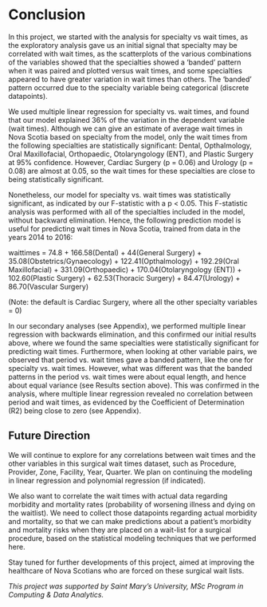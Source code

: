 # Conclusion

In this project, we started with the analysis for specialty vs wait times, as the exploratory analysis gave us an initial signal that specialty may be correlated with wait times, as the scatterplots of the various combinations of the variables showed that the specialties showed a ‘banded’ pattern when it was paired and plotted versus wait times, and some specialties appeared to have greater variation in wait times than others. The ‘banded’ pattern occurred due to the specialty variable being categorical (discrete datapoints).

We used multiple linear regression for specialty vs. wait times, and found that our model explained 36% of the variation in the dependent variable (wait times). Although we can give an estimate of average wait times in Nova Scotia based on specialty from the model, only the wait times from the following specialties are statistically significant: Dental, Opthalmology, Oral Maxillofacial, Orthopaedic, Otolaryngology (ENT), and Plastic Surgery at 95% confidence. However, Cardiac Surgery (p = 0.06) and Urology (p = 0.08) are almost at 0.05, so the wait times for these specialties are close to being statistically significant.

Nonetheless, our model for specialty vs. wait times was statistically significant, as indicated by our F-statistic with a p < 0.05. This F-statistic analysis was performed with all of the specialties included in the model, without backward elimination. Hence, the following prediction model is useful for predicting wait times in Nova Scotia, trained from data in the years 2014 to 2016:

waittimes = 74.8 + 166.58(Dental) + 44(General Surgery) + 35.08(Obstetrics/Gynaecology) + 122.41(Opthalmology) + 192.29(Oral Maxillofacial) + 331.09(Orthopaedic) + 170.04(Otolaryngology (ENT)) + 102.60(Plastic Surgery) + 62.53(Thoracic Surgery) + 84.47(Urology) + 86.70(Vascular Surgery)

(Note: the default is Cardiac Surgery, where all the other specialty variables = 0)

In our secondary analyses (see Appendix), we performed multiple linear regression with backwards elimination, and this confirmed our initial results above, where we found the same specialties were statistically significant for predicting wait times. Furthermore, when looking at other variable pairs, we observed that period vs. wait times gave a banded pattern, like the one for specialty vs. wait times. However, what was different was that the banded patterns in the period vs. wait times were about equal length, and hence about equal variance (see Results section above). This was confirmed in the analysis, where multiple linear regression revealed no correlation between period and wait times, as evidenced by the Coefficient of Determination (R2) being close to zero (see Appendix).

## Future Direction

We will continue to explore for any correlations between wait times and the other variables in this surgical wait times dataset, such as Procedure, Provider, Zone, Facility, Year, Quarter. We plan on continuing the modeling in linear regression and polynomial regression (if indicated). 

We also want to correlate the wait times with actual data regarding morbidity and mortality rates (probability of worsening illness and dying on the waitlist). We need to collect those datapoints regarding actual morbidity and mortality, so that we can make predictions about a patient’s morbidity and mortality risks when they are placed on a wait-list for a surgical procedure, based on the statistical modeling techniques that we performed here.

Stay tuned for further developments of this project, aimed at improving the healthcare of Nova Scotians who are forced on these surgical wait lists.

*This project was supported by Saint Mary’s University, MSc Program in Computing & Data Analytics.*
